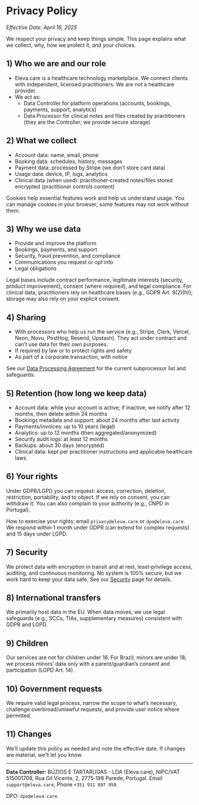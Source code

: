 # Privacy Policy

_Effective Date: April 16, 2025_

We respect your privacy and keep things simple. This page explains what we collect, why, how we protect it, and your choices.

## 1) Who we are and our role

- Eleva.care is a healthcare technology marketplace. We connect clients with independent, licensed practitioners. We are not a healthcare provider.
- We act as:
  - Data Controller for platform operations (accounts, bookings, payments, support, analytics)
  - Data Processor for clinical notes and files created by practitioners (they are the Controller; we provide secure storage)

## 2) What we collect

- Account data: name, email, phone
- Booking data: schedules, history, messages
- Payment data: processed by Stripe (we don’t store card data)
- Usage data: device, IP, logs, analytics
- Clinical data (when used): practitioner‑created notes/files stored encrypted (practitioner controls content)

Cookies help essential features work and help us understand usage. You can manage cookies in your browser; some features may not work without them.

## 3) Why we use data

- Provide and improve the platform
- Bookings, payments, and support
- Security, fraud prevention, and compliance
- Communications you request or opt into
- Legal obligations

Legal bases include contract performance, legitimate interests (security, product improvement), consent (where required), and legal compliance. For clinical data, practitioners rely on healthcare bases (e.g., GDPR Art. 9(2)(h)); storage may also rely on your explicit consent.

## 4) Sharing

- With processors who help us run the service (e.g., Stripe, Clerk, Vercel, Neon, Novu, PostHog, Resend, Upstash). They act under contract and can’t use data for their own purposes.
- If required by law or to protect rights and safety
- As part of a corporate transaction, with notice

See our [Data Processing Agreement](/legal/dpa) for the current subprocessor list and safeguards.

## 5) Retention (how long we keep data)

- Account data: while your account is active; if inactive, we notify after 12 months, then delete within 24 months
- Bookings metadata and support: about 24 months after last activity
- Payments/invoices: up to 10 years (legal)
- Analytics: up to 12 months (then aggregated/anonymized)
- Security audit logs: at least 12 months
- Backups: about 30 days (encrypted)
- Clinical data: kept per practitioner instructions and applicable healthcare laws

## 6) Your rights

Under GDPR/LGPD you can request: access, correction, deletion, restriction, portability, and to object. If we rely on consent, you can withdraw it. You can also complain to your authority (e.g., CNPD in Portugal).

How to exercise your rights: email `privacy@eleva.care` or `dpo@eleva.care`. We respond within 1 month under GDPR (can extend for complex requests) and 15 days under LGPD.

## 7) Security

We protect data with encryption in transit and at rest, least‑privilege access, auditing, and continuous monitoring. No system is 100% secure, but we work hard to keep your data safe. See our [Security](/legal/security) page for details.

## 8) International transfers

We primarily host data in the EU. When data moves, we use legal safeguards (e.g., SCCs, TIAs, supplementary measures) consistent with GDPR and LGPD.

## 9) Children

Our services are not for children under 16. For Brazil, minors are under 18; we process minors’ data only with a parent/guardian’s consent and participation (LGPD Art. 14).

## 10) Government requests

We require valid legal process, narrow the scope to what’s necessary, challenge overbroad/unlawful requests, and provide user notice where permitted.

## 11) Changes

We’ll update this policy as needed and note the effective date. If changes are material, we’ll let you know.

---

**Data Controller:** BÚZIOS E TARTARUGAS - LDA (Eleva.care), NIPC/VAT 515001708, Rua Gil Vicente, 2, 2775‑198 Parede, Portugal. Email `support@eleva.care`, Phone `+351 931 897 950`.

DPO: `dpo@eleva.care`.
